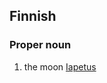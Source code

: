 ==Finnish==
{{wikipedia|lang=fi}}

===Proper noun===
{{fi-noun|Japetu|proper=true}}

#{{astronomy|lang=fi}} the moon [[Iapetus]]